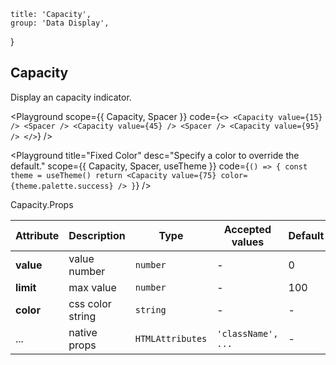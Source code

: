 
	title: 'Capacity',
	group: 'Data Display',
}

## Capacity

Display an capacity indicator.

<Playground
	scope={{ Capacity, Spacer }}
	code={`
<>
  <Capacity value={15} /> <Spacer />
  <Capacity value={45} /> <Spacer />
  <Capacity value={95} />
</>
`}
/>

<Playground
	title="Fixed Color"
	desc="Specify a color to override the default."
	scope={{ Capacity, Spacer, useTheme }}
	code={`
() => {
  const theme = useTheme()
  return <Capacity value={75} color={theme.palette.success} />
}
`}
/>

<Attributes edit="/pages/en-us/components/capacity.mdx">
<Attributes.Title>Capacity.Props</Attributes.Title>

| Attribute | Description      | Type             | Accepted values    | Default |
| --------- | ---------------- | ---------------- | ------------------ | ------- |
| **value** | value number     | `number`         | -                  | 0       |
| **limit** | max value        | `number`         | -                  | 100     |
| **color** | css color string | `string`         | -                  | -       |
| ...       | native props     | `HTMLAttributes` | `'className', ...` | -       |

</Attributes>

